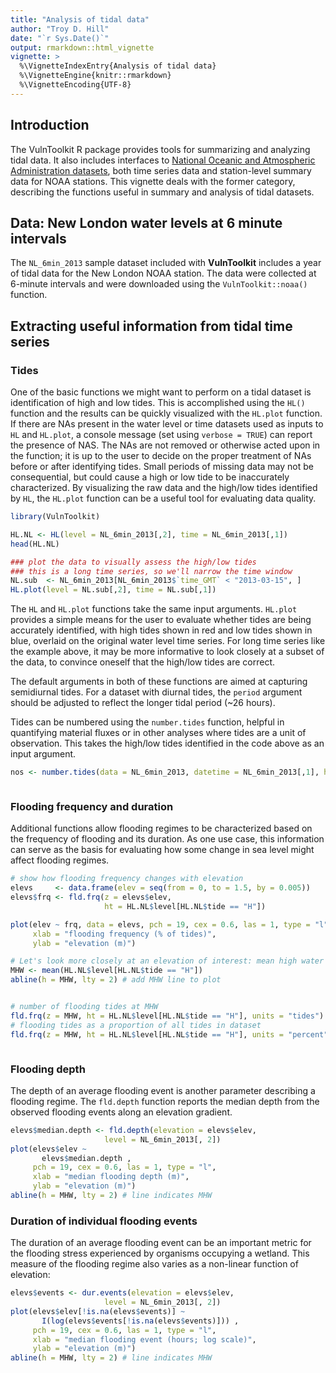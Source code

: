 ```yaml
---
title: "Analysis of tidal data"
author: "Troy D. Hill"
date: "`r Sys.Date()`"
output: rmarkdown::html_vignette
vignette: >
  %\VignetteIndexEntry{Analysis of tidal data}
  %\VignetteEngine{knitr::rmarkdown}
  %\VignetteEncoding{UTF-8}
---
```


## Introduction 

The VulnToolkit R package provides tools for summarizing and analyzing tidal data. It also includes interfaces to [National Oceanic and Atmospheric Administration datasets](https://www.tidesandcurrents.noaa.gov/stations.html?type=Water+Levels), both time series data and station-level summary data for NOAA stations. This vignette deals with the former category, describing the functions useful in summary and analysis of tidal datasets.


## Data: New London water levels at 6 minute intervals

The <code>NL_6min_2013</code> sample dataset included with **VulnToolkit** includes a year of tidal data for the New London NOAA station. The data were collected at 6-minute intervals and were downloaded using the `VulnToolkit::noaa()` function. 

## Extracting useful information from tidal time series

### Tides

One of the basic functions we might want to perform on a tidal dataset is identification of high and low tides. This is accomplished using the `HL()` function and the results can be quickly visualized with the `HL.plot` function. If there are NAs present in the water level or time datasets used as inputs to `HL` and `HL.plot`, a console message (set using `verbose = TRUE`) can report the presence of NAS. The NAs are not removed or otherwise acted upon in the function; it is up to the user to decide on the proper treatment of NAs before or after identifying tides. Small periods of missing data may not be consequential, but could cause a high or low tide to be inaccurately characterized. By visualizing the raw data and the high/low tides identified by `HL`, the `HL.plot` function can be a useful tool for evaluating data quality.

```r
library(VulnToolkit)

HL.NL <- HL(level = NL_6min_2013[,2], time = NL_6min_2013[,1])
head(HL.NL)

### plot the data to visually assess the high/low tides
### this is a long time series, so we'll narrow the time window
NL.sub  <- NL_6min_2013[NL_6min_2013$`time_GMT` < "2013-03-15", ]
HL.plot(level = NL.sub[,2], time = NL.sub[,1])


```

The `HL` and `HL.plot` functions take the same input arguments. `HL.plot` provides a simple means for the user to evaluate whether tides are being accurately identified, with high tides shown in red and low tides shown in blue, overlaid on the original water level time series. For long time series like the example above, it may be more informative to look closely at a subset of the data, to convince oneself that the high/low tides are correct.

The default arguments in both of these functions are aimed at capturing semidiurnal tides. For a dataset with diurnal tides, the `period` argument should be adjusted to reflect the longer tidal period (~26 hours).


Tides can be numbered using the `number.tides` function, helpful in quantifying material fluxes or in other analyses where tides are a unit of observation. This takes the high/low tides identified in the code above as an input argument. 

```r
nos <- number.tides(data = NL_6min_2013, datetime = NL_6min_2013[,1], hl = HL.NL)



```


### Flooding frequency and duration
 
Additional functions allow flooding regimes to be characterized based on the frequency of flooding and its duration. As one use case, this information can serve as the basis for evaluating how some change in sea level might affect flooding regimes.


```r

# show how flooding frequency changes with elevation
elevs     <- data.frame(elev = seq(from = 0, to = 1.5, by = 0.005))
elevs$frq <- fld.frq(z = elevs$elev, 
                     ht = HL.NL$level[HL.NL$tide == "H"])

plot(elev ~ frq, data = elevs, pch = 19, cex = 0.6, las = 1, type = "l",
     xlab = "flooding frequency (% of tides)",
     ylab = "elevation (m)")

# Let's look more closely at an elevation of interest: mean high water
MHW <- mean(HL.NL$level[HL.NL$tide == "H"])
abline(h = MHW, lty = 2) # add MHW line to plot


# number of flooding tides at MHW
fld.frq(z = MHW, ht = HL.NL$level[HL.NL$tide == "H"], units = "tides") 
# flooding tides as a proportion of all tides in dataset
fld.frq(z = MHW, ht = HL.NL$level[HL.NL$tide == "H"], units = "percent")  



```


### Flooding depth

The depth of an average flooding event is another parameter describing a flooding regime. The `fld.depth` function reports the median depth from the observed flooding events along an elevation gradient.


```r
elevs$median.depth <- fld.depth(elevation = elevs$elev,
                     level = NL_6min_2013[, 2])
plot(elevs$elev ~ 
       elevs$median.depth , 
     pch = 19, cex = 0.6, las = 1, type = "l", 
     xlab = "median flooding depth (m)",
     ylab = "elevation (m)")
abline(h = MHW, lty = 2) # line indicates MHW

```




### Duration of individual flooding events


The duration of an average flooding event can be an important metric for the flooding stress experienced by organisms occupying a wetland. This measure of the flooding regime also varies as a non-linear function of elevation: 


```r
elevs$events <- dur.events(elevation = elevs$elev, 
                     level = NL_6min_2013[, 2])
plot(elevs$elev[!is.na(elevs$events)] ~ 
       I(log(elevs$events[!is.na(elevs$events)])) , 
     pch = 19, cex = 0.6, las = 1, type = "l", 
     xlab = "median flooding event (hours; log scale)",
     ylab = "elevation (m)")
abline(h = MHW, lty = 2) # line indicates MHW

```




